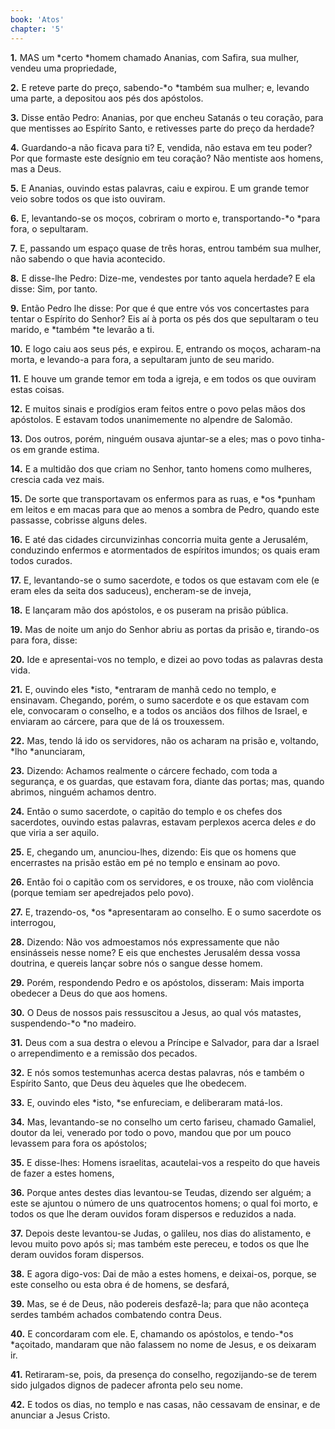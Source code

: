 ```yaml
---
book: 'Atos'
chapter: '5'
---
```


**1.** MAS um *certo *homem chamado Ananias, com Safira, sua mulher, vendeu uma propriedade,

**2.** E reteve parte do preço, sabendo-*o *também sua mulher; e, levando uma parte, a depositou aos pés dos apóstolos.

**3.** Disse então Pedro: Ananias, por que encheu Satanás o teu coração, para que mentisses ao Espírito Santo, e retivesses parte do preço da herdade?

**4.** Guardando-a não ficava para ti? E, vendida, não estava em teu poder? Por que formaste este desígnio em teu coração? Não mentiste aos homens, mas a Deus.

**5.** E Ananias, ouvindo estas palavras, caiu e expirou. E um grande temor veio sobre todos os que isto ouviram.

**6.** E, levantando-se os moços, cobriram o morto e, transportando-*o *para fora, o sepultaram.

**7.** E, passando um espaço quase de três horas, entrou também sua mulher, não sabendo o que havia acontecido.

**8.** E disse-lhe Pedro: Dize-me, vendestes por tanto aquela herdade? E ela disse: Sim, por tanto.

**9.** Então Pedro lhe disse: Por que é que entre vós vos concertastes para tentar o Espírito do Senhor? Eis aí à porta os pés dos que sepultaram o teu marido, e *também *te levarão a ti.

**10.** E logo caiu aos seus pés, e expirou. E, entrando os moços, acharam-na morta, e levando-a para fora, a sepultaram junto de seu marido.

**11.** E houve um grande temor em toda a igreja, e em todos os que ouviram estas coisas.

**12.** E muitos sinais e prodígios eram feitos entre o povo pelas mãos dos apóstolos. E estavam todos unanimemente no alpendre de Salomão.

**13.** Dos outros, porém, ninguém ousava ajuntar-se a eles; mas o povo tinha-os em grande estima.

**14.** E a multidão dos que criam no Senhor, tanto homens como mulheres, crescia cada vez mais.

**15.** De sorte que transportavam os enfermos para as ruas, e *os *punham em leitos e em macas para que ao menos a sombra de Pedro, quando este passasse, cobrisse alguns deles.

**16.** E até das cidades circunvizinhas concorria muita gente a Jerusalém, conduzindo enfermos e atormentados de espíritos imundos; os quais eram todos curados.

**17.** E, levantando-se o sumo sacerdote, e todos os que estavam com ele (e eram eles da seita dos saduceus), encheram-se de inveja,

**18.** E lançaram mão dos apóstolos, e os puseram na prisão pública.

**19.** Mas de noite um anjo do Senhor abriu as portas da prisão e, tirando-os para fora, disse:

**20.** Ide e apresentai-vos no templo, e dizei ao povo todas as palavras desta vida.

**21.** E, ouvindo eles *isto, *entraram de manhã cedo no templo, e ensinavam. Chegando, porém, o sumo sacerdote e os que estavam com ele, convocaram o conselho, e a todos os anciãos dos filhos de Israel, e enviaram ao cárcere, para que de lá os trouxessem.

**22.** Mas, tendo lá ido os servidores, não os acharam na prisão e, voltando, *lho *anunciaram,

**23.** Dizendo: Achamos realmente o cárcere fechado, com toda a segurança, e os guardas, que estavam fora, diante das portas; mas, quando abrimos, ninguém achamos dentro.

**24.** Então o sumo sacerdote, o capitão do templo e os chefes dos sacerdotes, ouvindo estas palavras, estavam perplexos acerca deles *e* do que viria a ser aquilo.

**25.** E, chegando um, anunciou-lhes, dizendo: Eis que os homens que encerrastes na prisão estão em pé no templo e ensinam ao povo.

**26.** Então foi o capitão com os servidores, e os trouxe, não com violência (porque temiam ser apedrejados pelo povo).

**27.** E, trazendo-os, *os *apresentaram ao conselho. E o sumo sacerdote os interrogou,

**28.** Dizendo: Não vos admoestamos nós expressamente que não ensinásseis nesse nome? E eis que enchestes Jerusalém dessa vossa doutrina, e quereis lançar sobre nós o sangue desse homem.

**29.** Porém, respondendo Pedro e os apóstolos, disseram: Mais importa obedecer a Deus do que aos homens.

**30.** O Deus de nossos pais ressuscitou a Jesus, ao qual vós matastes, suspendendo-*o *no madeiro.

**31.** Deus com a sua destra o elevou a Príncipe e Salvador, para dar a Israel o arrependimento e a remissão dos pecados.

**32.** E nós somos testemunhas acerca destas palavras, nós e também o Espírito Santo, que Deus deu àqueles que lhe obedecem.

**33.** E, ouvindo eles *isto, *se enfureciam, e deliberaram matá-los.

**34.** Mas, levantando-se no conselho um certo fariseu, chamado Gamaliel, doutor da lei, venerado por todo o povo, mandou que por um pouco levassem para fora os apóstolos;

**35.** E disse-lhes: Homens israelitas, acautelai-vos a respeito do que haveis de fazer a estes homens,

**36.** Porque antes destes dias levantou-se Teudas, dizendo ser alguém; a este se ajuntou o número de uns quatrocentos homens; o qual foi morto, e todos os que lhe deram ouvidos foram dispersos e reduzidos a nada.

**37.** Depois deste levantou-se Judas, o galileu, nos dias do alistamento, e levou muito povo após si; mas também este pereceu, e todos os que lhe deram ouvidos foram dispersos.

**38.** E agora digo-vos: Dai de mão a estes homens, e deixai-os, porque, se este conselho ou esta obra é de homens, se desfará,

**39.** Mas, se é de Deus, não podereis desfazê-la; para que não aconteça serdes também achados combatendo contra Deus.

**40.** E concordaram com ele. E, chamando os apóstolos, e tendo-*os *açoitado, mandaram que não falassem no nome de Jesus, e os deixaram ir.

**41.** Retiraram-se, pois, da presença do conselho, regozijando-se de terem sido julgados dignos de padecer afronta pelo seu nome.

**42.** E todos os dias, no templo e nas casas, não cessavam de ensinar, e de anunciar a Jesus Cristo.